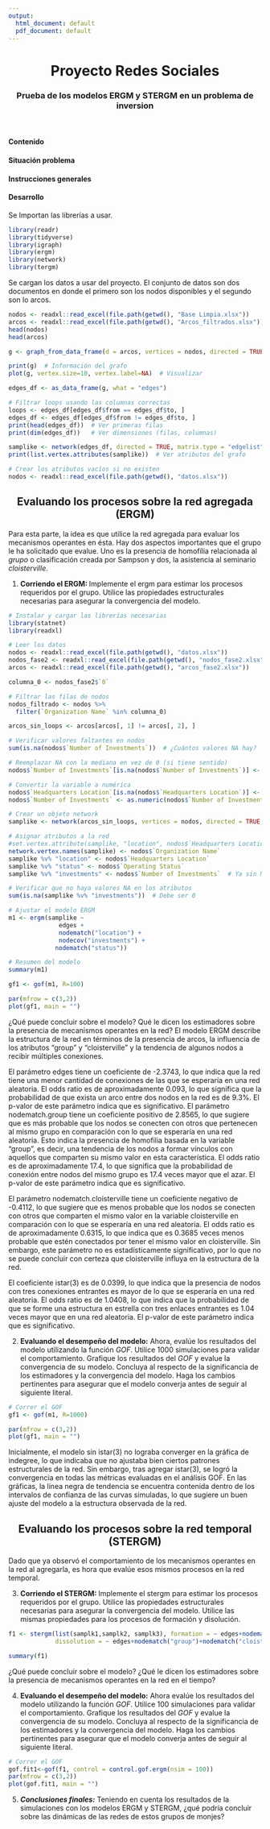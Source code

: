 ```yaml
---
output:
  html_document: default
  pdf_document: default
---
```


<center> <h1>Proyecto Redes Sociales</h1> </center>

<center> <h3>Prueba de los modelos ERGM y STERGM en un problema de inversion </h3> </center>

<br />


#### Contenido



#### Situación problema


#### Instrucciones generales


#### Desarrollo

Se Importan las librerías a usar.

```r
library(readr)
library(tidyverse)
library(igraph)
library(ergm)
library(network)
library(tergm)
```

Se cargan los datos a usar del proyecto. El conjunto de datos son dos documentos en donde el primero son los nodos disponibles y el segundo son lo arcos. 

```r
nodos <- readxl::read_excel(file.path(getwd(), "Base Limpia.xlsx"))
arcos <- readxl::read_excel(file.path(getwd(), "Arcos_filtrados.xlsx"))
head(nodos)
head(arcos)

```
```r
g <- graph_from_data_frame(d = arcos, vertices = nodos, directed = TRUE)

print(g)  # Información del grafo
plot(g, vertex.size=10, vertex.label=NA)  # Visualizar
```
```r
edges_df <- as_data_frame(g, what = "edges")

# Filtrar loops usando las columnas correctas
loops <- edges_df[edges_df$from == edges_df$to, ]
edges_df <- edges_df[edges_df$from != edges_df$to, ]
print(head(edges_df))  # Ver primeras filas
print(dim(edges_df))   # Ver dimensiones (filas, columnas)

samplike <- network(edges_df, directed = TRUE, matrix.type = "edgelist", loops = FALSE)
print(list.vertex.attributes(samplike))  # Ver atributos del grafo

```
```r
# Crear los atributos vacíos si no existen
nodos <- readxl::read_excel(file.path(getwd(), "datos.xlsx"))


```
<center> <h2>Evaluando los procesos sobre la red agregada (ERGM)</h2> </center>

Para esta parte, la idea es que utilice la red agregada para evaluar los mecanismos operantes en ésta.
Hay dos aspectos importantes que el grupo le ha solicitado que evalue. Uno es la presencia de homofília relacionada al *grupo* o clasificación creada por Sampson y dos, la asistencia al seminario *cloisterville*. 

1. **Corriendo el ERGM: ** Implemente el ergm para estimar los procesos requeridos por el grupo. Utilice las propiedades estructurales necesarias para asegurar la convergencia del modelo. 
```r
# Instalar y cargar las librerías necesarias
library(statnet)
library(readxl)

# Leer los datos
nodos <- readxl::read_excel(file.path(getwd(), "datos.xlsx"))
nodos_fase2 <- readxl::read_excel(file.path(getwd(), "nodos_fase2.xlsx"))
arcos <- readxl::read_excel(file.path(getwd(), "arcos_fase2.xlsx"))

columna_0 <- nodos_fase2$`0`

# Filtrar las filas de nodos
nodos_filtrado <- nodos %>%
  filter(`Organization Name` %in% columna_0)

arcos_sin_loops <- arcos[arcos[, 1] != arcos[, 2], ]

# Verificar valores faltantes en nodos
sum(is.na(nodos$`Number of Investments`))  # ¿Cuántos valores NA hay?

# Reemplazar NA con la mediana en vez de 0 (si tiene sentido)
nodos$`Number of Investments`[is.na(nodos$`Number of Investments`)] <- median(nodos$`Number of Investments`, na.rm = TRUE)

# Convertir la variable a numérica
nodos$`Headquarters Location`[is.na(nodos$`Headquarters Location`)] <- "Unknown"  # Asignar 'Unknown' a los valores faltantes
nodos$`Number of Investments` <- as.numeric(nodos$`Number of Investments`)

# Crear un objeto network
samplike <- network(arcos_sin_loops, vertices = nodos, directed = TRUE, matrix.type = "edgelist", vertex.attrnames = names(nodos))

# Asignar atributos a la red
#set.vertex.attribute(samplike, "location", nodos$`Headquarters Location`)
network.vertex.names(samplike) <- nodos$`Organization Name`
samplike %v% "location" <- nodos$`Headquarters Location`
samplike %v% "status" <- nodos$`Operating Status`
samplike %v% "investments" <- nodos$`Number of Investments`  # Ya sin NA

# Verificar que no haya valores NA en los atributos
sum(is.na(samplike %v% "investments"))  # Debe ser 0

# Ajustar el modelo ERGM
m1 <- ergm(samplike ~ 
              edges + 
              nodematch("location") + 
              nodecov("investments") +
             nodematch("status"))

# Resumen del modelo
summary(m1)

```


```r

gf1 <- gof(m1, R=100)

par(mfrow = c(3,2))
plot(gf1, main = "")
```

¿Qué puede concluir sobre el modelo? Qué le dicen los estimadores sobre la presencia de mecanismos operantes en la red?
El modelo ERGM describe la estructura de la red en términos de la presencia de arcos, la influencia de los atributos "group" y "cloisterville" y la tendencia de algunos nodos a recibir múltiples conexiones.

El parámetro edges tiene un coeficiente de -2.3743, lo que indica que la red tiene una menor cantidad de conexiones de las que se esperaría en una red aleatoria. El odds ratio es de aproximadamente 0.093, lo que significa que la probabilidad de que exista un arco entre dos nodos en la red es de 9.3%. El p-valor de este parámetro indica que es significativo. 
El parámetro nodematch.group tiene un coeficiente positivo de 2.8565, lo que sugiere que es más probable que los nodos se conecten con otros que pertenecen al mismo grupo en comparación con lo que se esperaría en una red aleatoria. Esto indica la presencia de homofilia basada en la variable "group", es decir, una tendencia de los nodos a formar vínculos con aquellos que comparten su mismo valor en esta característica. El odds ratio es de aproximadamente 17.4, lo que significa que la probabilidad de conexión entre nodos del mismo grupo es 17.4 veces mayor que el azar. El p-valor de este parámetro indica que es significativo. 

El parámetro nodematch.cloisterville tiene un coeficiente negativo de -0.4112, lo que sugiere que es menos probable que los nodos se conecten con otros que comparten el mismo valor en la variable cloisterville en comparación con lo que se esperaría en una red aleatoria. El odds ratio  es de aproximadamente 0.6315, lo que indica que es 0.3685 veces menos probable que estén conectados por tener el mismo valor en cloisterville. Sin embargo, este parámetro no es estadísticamente significativo, por lo que no se puede concluir con certeza que cloisterville influya en la estructura de la red.

El coeficiente istar(3) es de 0.0399, lo que indica que la presencia de nodos con tres conexiones entrantes es mayor de lo que se esperaría en una red aleatoria. El odds ratio es de 1.0408, lo que indica que la probabilidad de que se forme una estructura en estrella con tres enlaces entrantes es 1.04 veces mayor que en una red aleatoria. El p-valor de este parámetro indica que es significativo. 

2. **Evaluando el desempeño del modelo:** Ahora, evalúe los resultados del modelo utilizando la función *GOF*. Utilice 1000 simulaciones para validar el comportamiento. Grafique los resultados del *GOF* y evalue la convergencia de su modelo. Concluya al respecto de la significancia de los estimadores y la convergencia del modelo. Haga los cambios pertinentes para asegurar que el modelo converja antes de seguir al siguiente literal.

```r
# Correr el GOF
gf1 <- gof(m1, R=1000)

par(mfrow = c(3,2))
plot(gf1, main = "")

```
Inicialmente, el modelo sin istar(3) no lograba converger en la gráfica de indegree, lo que indicaba que no ajustaba bien ciertos patrones estructurales de la red. Sin embargo, tras agregar istar(3), se logró la convergencia en todas las métricas evaluadas en el análisis GOF. En las gráficas, la línea negra de tendencia se encuentra contenida dentro de los intervalos de confianza de las curvas simuladas, lo que sugiere un buen ajuste del modelo a la estructura observada de la red.

<center> <h2>Evaluando los procesos sobre la red temporal (STERGM)</h2> </center>

Dado que ya observó el comportamiento de los mecanismos operantes en la red al agregarla, es hora que evalúe esos mismos procesos en la red temporal.

3. **Corriendo el STERGM: ** Implemente el stergm para estimar los procesos requeridos por el grupo. Utilice las propiedades estructurales necesarias para asegurar la convergencia del modelo. Utilice las mismas propiedades para los procesos de formación y disolución.

```r

f1 <- stergm(list(samplk1,samplk2, samplk3), formation = ~ edges+nodematch("group")+nodematch("cloisterville")+ mutual+transitiveties, 
             dissolution = ~ edges+nodematch("group")+nodematch("cloisterville")+mutual+transitiveties,estimate = "CMLE")

summary(f1)

```

¿Qué puede concluir sobre el modelo? ¿Qué le dicen los estimadores sobre la presencia de mecanismos operantes en la red en el tiempo?

4. **Evaluando el desempeño del modelo:** Ahora evalúe los resultados del modelo utilizando la función *GOF*. Utilice 100 simulaciones para validar el comportamiento. Grafique los resultados del *GOF* y evalue la convergencia de su modelo. Concluya al respecto de la significancia de los estimadores y la convergencia del modelo. Haga los cambios pertinentes para asegurar que el modelo converja antes de seguir al siguiente literal.

```r
# Correr el GOF
gof.fit1<-gof(f1, control = control.gof.ergm(nsim = 100))
par(mfrow = c(3,2))
plot(gof.fit1, main = "")

```

5. ***Conclusiones finales:*** Teniendo en cuenta los resultados de la simulaciones con los modelos ERGM y STERGM, ¿qué podría concluir sobre las dinámicas de las redes de estos grupos de monjes?